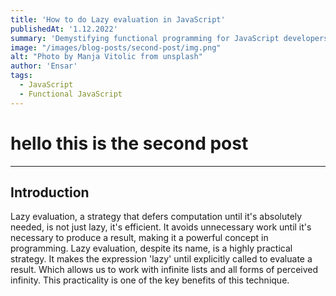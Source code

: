 ```yaml
---
title: 'How to do Lazy evaluation in JavaScript'
publishedAt: '1.12.2022'
summary: 'Demystifying functional programming for JavaScript developers. second post in series. In this one, we will be exploring the concept of lazy evaluation'
image: "/images/blog-posts/second-post/img.png"
alt: "Photo by Manja Vitolic from unsplash"
author: 'Ensar'
tags:
  - JavaScript
  - Functional JavaScript
---
```


# hello this is the second post

---

<H2>
Introduction
</H2>

Lazy evaluation, a strategy that defers computation until it's absolutely needed, is not just lazy, it's efficient. It avoids unnecessary work until it's necessary to produce a result, making it a powerful concept in programming.
Lazy evaluation, despite its name, is a highly practical strategy. It makes the expression 'lazy' until explicitly called to evaluate a result. Which allows us to work with infinite lists and all forms of perceived infinity. This practicality is one of the key benefits of this technique.
